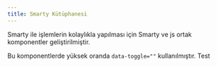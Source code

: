 ```yaml
---
title: Smarty Kütüphanesi
---
```


Smarty ile işlemlerin kolaylıkla yapılması için Smarty ve js ortak komponentler geliştirilmiştir.

Bu komponentlerde yüksek oranda <code>data-toggle=""</code> kullanılmıştır.
Test
